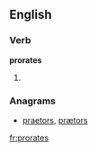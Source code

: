 
==English==

===Verb===
'''prorates'''

# {{third-person singular of|[[prorate]]}}

===Anagrams===
* {{alphagram|aeoprrst}} [[praetors#English|praetors]], [[prætors#English|prætors]]

[[fr:prorates]]